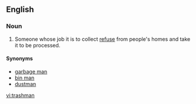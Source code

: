 ==English==
{{wikipedia|Waste collector}}
===Noun===
{{en-noun|trashmen}}

# Someone whose job it is to collect [[refuse]] from people's homes and take it to be processed.

====Synonyms====
*[[garbage man]] 
*[[bin man]]
*[[dustman]]

[[vi:trashman]]
